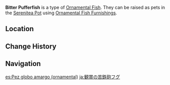 {{About|the [[furnishing]]|the fish|Bitter Pufferfish}}
{{Furnishing Infobox
|title          = Bitter Pufferfish
|id             = 379021
|image          = Item Ornamental Bitter Pufferfish.png
|category       = Ornamental Fish
|quality        = 4
|adeptal_energy = 
|load           = 
|description    = A valuable Ornamental Fish that may be kept as a pet in the [[Pool of Sapphire Grace]] and [[Shaded Clarity]].<br />{{Item Description|Bitter Pufferfish}}
}}
'''Bitter Pufferfish''' is a type of [[Ornamental Fish]]. They can be raised as pets in the [[Serenitea Pot]] using [[Ornamental Fish Furnishings]].

==Location==
{{transclude|Bitter Pufferfish|Location}}

==Change History==
{{Change History|2.1}}

==Navigation==
{{Furnishing Navbox/Subsystems|fish pond}}

[[es:Pez globo amargo (ornamental)]]
[[ja:観賞の苦鉄砲フグ]]
